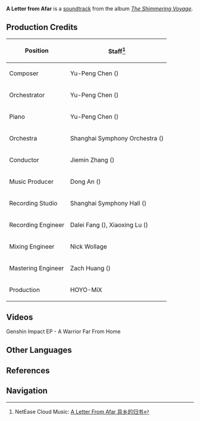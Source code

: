 {{Soundtrack Infobox
|title          =
|image          = The Shimmering Voyage.jpg
|album          = The Shimmering Voyage
|disc           = 2
|number         = 37
|featured       =
|featured2      =
|featured3      =
|featured_disc  =
|featured_disc2 =
|featured_disc3 =
|youtube_id     = U7LmE1oPILg
|youtube_time   = 1576
|spotify_id     = 4MnRk5MOOo6iSU6eJd1wZP
|played_in      = Extended Play
|during         = [https://youtu.be/j-wahUdgW3M Genshin Impact EP - A Warrior Far From Home]
|domain         =
|previous       = Unexpected Savior
|next           = Lovers' Oath
}}
'''A Letter from Afar''' is a [[soundtrack]] from the album ''[[The Shimmering Voyage]]''.

==Production Credits==
{| class="wikitable" style="text-align:left; height:0.5em"
! Position
! Staff<ref>NetEase Cloud Music: [https://music.163.com/#/song?id=1861576556 A Letter From Afar 异乡的归书]</ref>
|-
! Composer
| Yu-Peng Chen ({{zh|陈致逸}})
|-
! Orchestrator
| Yu-Peng Chen ({{zh|陈致逸}})
|-
! Piano
| Yu-Peng Chen ({{zh|陈致逸}})
|-
! Orchestra
| Shanghai Symphony Orchestra ({{zh|上海交响乐团}})
|-
! Conductor
| Jiemin Zhang ({{zh|张洁敏}})
|-
! Music Producer
| Dong An ({{zh|安栋}})
|-
! Recording Studio
| Shanghai Symphony Hall ({{zh|上海交响乐团音乐厅}})
|-
! Recording Engineer
| Dalei Fang ({{zh|房大磊}}), Xiaoxing Lu ({{zh|陆晓幸}})
|-
! Mixing Engineer
| Nick Wollage
|-
! Mastering Engineer
| Zach Huang ({{zh|黄巍}})
|-
! Production
| HOYO-MiX
|}

==Videos==
<gallery hideaddbutton="true" captionalign="center">
Genshin Impact EP - A Warrior Far From Home
</gallery>

==Other Languages==
{{Other Languages
|en      = A Letter from Afar
|zhs     = 异乡的归书
|zhs_rm  = Yìxiāng de Guīshū
|zht     = 異鄉的歸書
|zht_rm  = Yìxiāng de Guīshū
|zh_tl   = 
|ja      = 異郷からの手紙
|ja_rm   = Ikyou kara no Tegami
|ja_tl   = Letter from a Far-off Land
|tr      = 
|tr_tl   = 
|it      = 
|it_tl   = 
}}

==References==
{{Reflist}}

==Navigation==
{{Soundtrack Navbox|The Shimmering Voyage}}